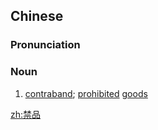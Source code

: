 ==Chinese==
{{zh-forms}}

===Pronunciation===
{{zh-pron
|m=jìnpǐn
|c=gam3 ban2
|cat=n
}}

===Noun===
{{zh-noun}}

# [[contraband]]; [[prohibited]] [[goods]]

[[zh:禁品]]